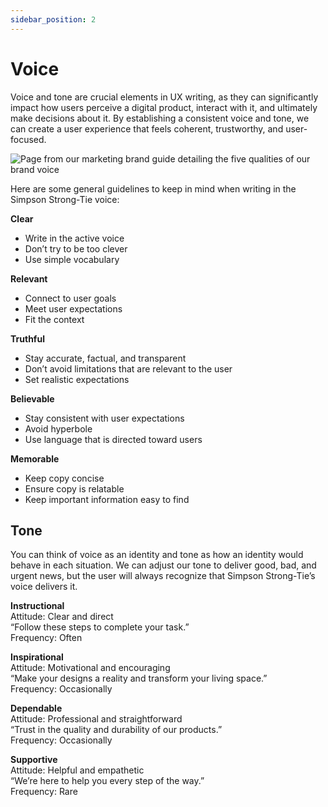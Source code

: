 ```yaml
---
sidebar_position: 2
---
```


# Voice

Voice and tone are crucial elements in UX writing, as they can significantly impact how users perceive a digital product, interact with it, and ultimately make decisions about it. By establishing a consistent voice and tone, we can create a user experience that feels coherent, trustworthy, and user-focused.

![Page from our marketing brand guide detailing the five qualities of our brand voice](/img/BrandVoiceQualities.png)

Here are some general guidelines to keep in mind when writing in the Simpson Strong-Tie voice:

**Clear**
- Write in the active voice
- Don’t try to be too clever
- Use simple vocabulary 

**Relevant**
- Connect to user goals
- Meet user expectations
- Fit the context

**Truthful**
- Stay accurate, factual, and transparent 
- Don’t avoid limitations that are relevant to the user
- Set realistic expectations

**Believable**
- Stay consistent with user expectations
- Avoid hyperbole
- Use language that is directed toward users

**Memorable**
- Keep copy concise
- Ensure copy is relatable
- Keep important information easy to find

## Tone

You can think of voice as an identity and tone as how an identity would behave in each situation. We can adjust our tone to deliver good, bad, and urgent news, but the user will always recognize that Simpson Strong-Tie’s voice delivers it.

**Instructional**  
Attitude: Clear and direct  
“Follow these steps to complete your task.”  
Frequency: Often

**Inspirational**  
Attitude: Motivational and encouraging  
“Make your designs a reality and transform your living space.”  
Frequency: Occasionally

**Dependable**  
Attitude: Professional and straightforward  
“Trust in the quality and durability of our products.”  
Frequency: Occasionally

**Supportive**  
Attitude: Helpful and empathetic  
“We’re here to help you every step of the way.”  
Frequency: Rare
